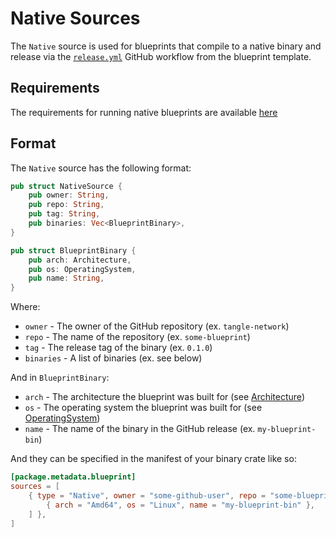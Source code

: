 # Native Sources

The `Native` source is used for blueprints that compile to a native binary and release via the [`release.yml`] GitHub workflow
from the blueprint template.

## Requirements

The requirements for running native blueprints are available [here](/operators/manager/requirements#native-sources)

## Format

The `Native` source has the following format:

```rust
pub struct NativeSource {
    pub owner: String,
    pub repo: String,
    pub tag: String,
    pub binaries: Vec<BlueprintBinary>,
}

pub struct BlueprintBinary {
    pub arch: Architecture,
    pub os: OperatingSystem,
    pub name: String,
}
```

Where:

- `owner` - The owner of the GitHub repository (ex. `tangle-network`)
- `repo` - The name of the repository (ex. `some-blueprint`)
- `tag` - The release tag of the binary (ex. `0.1.0`)
- `binaries` - A list of binaries (ex. see below)

And in `BlueprintBinary`:

- `arch` - The architecture the blueprint was built for (see [Architecture])
- `os` - The operating system the blueprint was built for (see [OperatingSystem])
- `name` - The name of the binary in the GitHub release (ex. `my-blueprint-bin`)

And they can be specified in the manifest of your binary crate like so:

```toml
[package.metadata.blueprint]
sources = [
    { type = "Native", owner = "some-github-user", repo = "some-blueprint", tag = "0.1.0", binaries = [
        { arch = "Amd64", os = "Linux", name = "my-blueprint-bin" },
    ] },
]
```

[`release.yml`]: https://github.com/tangle-network/blueprint-template/blob/main/.github/workflows/release.yml
[Architecture]: https://docs.rs/tangle-subxt/latest/tangle_subxt/tangle_testnet_runtime/api/runtime_types/tangle_primitives/services/sources/enum.Architecture.html
[OperatingSystem]: https://docs.rs/tangle-subxt/latest/tangle_subxt/tangle_testnet_runtime/api/runtime_types/tangle_primitives/services/sources/enum.OperatingSystem.html
